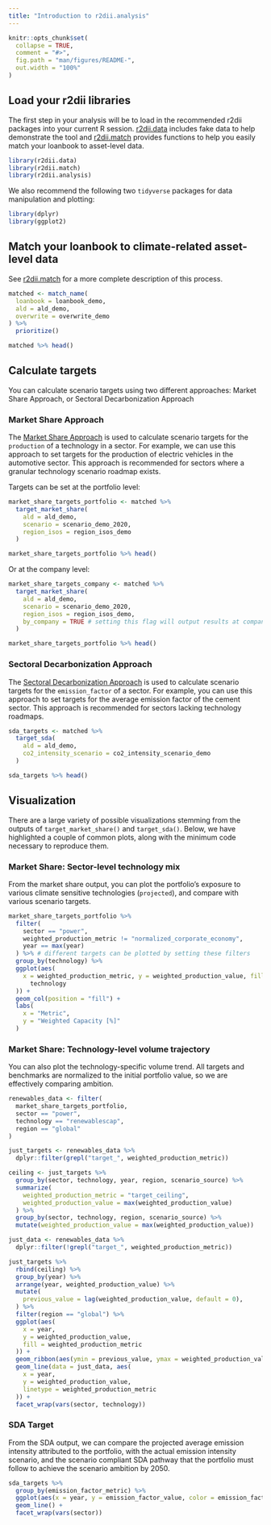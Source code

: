 ```yaml
---
title: "Introduction to r2dii.analysis" 
---
```


```r
knitr::opts_chunk$set(
  collapse = TRUE,
  comment = "#>",
  fig.path = "man/figures/README-",
  out.width = "100%"
)
```

## Load your r2dii libraries

The first step in your analysis will be to load in the recommended r2dii packages 
into your current R session. [r2dii.data](https://2degreesinvesting.github.io/r2dii.data) 
includes fake data to help demonstrate the tool and 
[r2dii.match](https://2degreesinvesting.github.io/r2dii.match) provides functions 
to help you easily match your loanbook to asset-level data.

``` r
library(r2dii.data)
library(r2dii.match)
library(r2dii.analysis)
```

We also recommend the following two `tidyverse` packages for data manipulation 
and plotting:

``` r
library(dplyr)
library(ggplot2)
```

## Match your loanbook to climate-related asset-level data

See [r2dii.match](https://2degreesinvesting.github.io/r2dii.match) for a more 
complete description of this process. 

```r
matched <- match_name(
  loanbook = loanbook_demo,
  ald = ald_demo,
  overwrite = overwrite_demo
) %>%
  prioritize()

matched %>% head()
```

## Calculate targets

You can calculate scenario targets using two different approaches: Market Share Approach, or Sectoral Decarbonization Approach

### Market Share Approach

The [Market Share Approach](/target-market-share.html) is used to 
calculate scenario targets for the `production` of a technology in a sector. For 
example, we can use this approach to set targets for the production of electric 
vehicles in the automotive sector. This approach is recommended for sectors 
where a granular technology scenario roadmap exists. 

Targets can be set at the portfolio level:

```r
market_share_targets_portfolio <- matched %>%
  target_market_share(
    ald = ald_demo,
    scenario = scenario_demo_2020,
    region_isos = region_isos_demo
  )

market_share_targets_portfolio %>% head()
```

Or at the company level: 
```r
market_share_targets_company <- matched %>%
  target_market_share(
    ald = ald_demo,
    scenario = scenario_demo_2020,
    region_isos = region_isos_demo,
    by_company = TRUE # setting this flag will output results at company-level
  )

market_share_targets_portfolio %>% head()
```

### Sectoral Decarbonization Approach

The [Sectoral Decarbonization Approach](/target-market-share.html) is 
used to calculate scenario targets for the `emission_factor` of a sector. For 
example, you can use this approach to set targets for the average emission factor 
of the cement sector. This approach is recommended for sectors lacking technology 
roadmaps. 

```r
sda_targets <- matched %>%
  target_sda(
    ald = ald_demo,
    co2_intensity_scenario = co2_intensity_scenario_demo
  )

sda_targets %>% head()
```

## Visualization

There are a large variety of possible visualizations stemming from the outputs 
of `target_market_share()` and `target_sda()`. Below, we have highlighted a couple of 
common plots, along with the minimum code necessary to reproduce them. 

### Market Share: Sector-level technology mix

From the market share output, you can plot the portfolio's exposure to various 
climate sensitive technologies (`projected`), and compare with various scenario 
targets.

```r
market_share_targets_portfolio %>%
  filter(
    sector == "power",
    weighted_production_metric != "normalized_corporate_economy",
    year == max(year)
  ) %>% # different targets can be plotted by setting these filters
  group_by(technology) %>%
  ggplot(aes(
    x = weighted_production_metric, y = weighted_production_value, fill =
      technology
  )) +
  geom_col(position = "fill") +
  labs(
    x = "Metric",
    y = "Weighted Capacity [%]"
  )
```

### Market Share: Technology-level volume trajectory

You can also plot the technology-specific volume trend. All targets and 
benchmarks are normalized to the initial portfolio value, so we are effectively 
comparing ambition. 

```r
renewables_data <- filter(
  market_share_targets_portfolio,
  sector == "power",
  technology == "renewablescap",
  region == "global"
)

just_targets <- renewables_data %>%
  dplyr::filter(grepl("target_", weighted_production_metric))

ceiling <- just_targets %>%
  group_by(sector, technology, year, region, scenario_source) %>%
  summarize(
    weighted_production_metric = "target_ceiling",
    weighted_production_value = max(weighted_production_value)
  ) %>%
  group_by(sector, technology, region, scenario_source) %>%
  mutate(weighted_production_value = max(weighted_production_value))

just_data <- renewables_data %>%
  dplyr::filter(!grepl("target_", weighted_production_metric))

just_targets %>%
  rbind(ceiling) %>%
  group_by(year) %>%
  arrange(year, weighted_production_value) %>%
  mutate(
    previous_value = lag(weighted_production_value, default = 0),
  ) %>%
  filter(region == "global") %>%
  ggplot(aes(
    x = year,
    y = weighted_production_value,
    fill = weighted_production_metric
  )) +
  geom_ribbon(aes(ymin = previous_value, ymax = weighted_production_value)) +
  geom_line(data = just_data, aes(
    x = year,
    y = weighted_production_value,
    linetype = weighted_production_metric
  )) +
  facet_wrap(vars(sector, technology))
```

### SDA Target

From the SDA output, we can compare the projected average emission intensity 
attributed to the portfolio, with the actual emission intensity scenario, and the 
scenario compliant SDA pathway that the portfolio must follow to achieve the 
scenario ambition by 2050.

```r
sda_targets %>%
  group_by(emission_factor_metric) %>%
  ggplot(aes(x = year, y = emission_factor_value, color = emission_factor_metric)) +
  geom_line() +
  facet_wrap(vars(sector))
```
